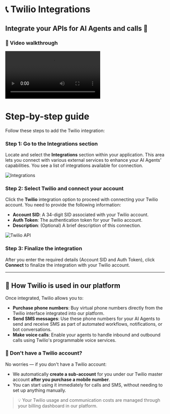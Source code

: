 # 📞 Twilio Integrations

## Integrate your APIs for AI Agents and calls 🤖

### 🎥 Video walkthrough

<div class="card-video">
  <video src="https://storage.googleapis.com/helpsessionvideos/Contactswing/Videos/TI.mp4" autoplay playsinline controls title="Twilio Integration Overview"></video>
</div>

# Step-by-step guide

Follow these steps to add the Twilio integration:

### Step 1: Go to the Integrations section
Locate and select the **Integrations** section within your application. This area lets you connect with various external services to enhance your AI Agents' capabilities. You see a list of integrations available for connection.

<img src="https://storage.googleapis.com/helpsessionvideos/Contactswing/images/integra.jpg" alt="Integrations" />

### Step 2: Select Twilio and connect your account
Click the **Twilio** integration option to proceed with connecting your Twilio account. You need to provide the following information:
- **Account SID**: A 34-digit SID associated with your Twilio account.
- **Auth Token**: The authentication token for your Twilio account.
- **Description**: (Optional) A brief description of this connection.

<img src="https://storage.googleapis.com/helpsessionvideos/Contactswing/images/rwilio.jpg" alt="Twilio API" />

### Step 3: Finalize the integration
After you enter the required details (Account SID and Auth Token), click **Connect** to finalize the integration with your Twilio account.

---

## 🔧 How Twilio is used in our platform

Once integrated, Twilio allows you to:

- **Purchase phone numbers**: Buy virtual phone numbers directly from the Twilio interface integrated into our platform.
- **Send SMS messages**: Use these phone numbers for your AI Agents to send and receive SMS as part of automated workflows, notifications, or bot conversations.
- **Make voice calls**: Enable your agents to handle inbound and outbound calls using Twilio's programmable voice services.

### 🧾 Don't have a Twilio account?

No worries — if you don't have a Twilio account:
- We automatically **create a sub-account** for you under our Twilio master account **after you purchase a mobile number**.
- You can start using it immediately for calls and SMS, without needing to set up anything manually.

> 💡 Your Twilio usage and communication costs are managed through your billing dashboard in our platform.

